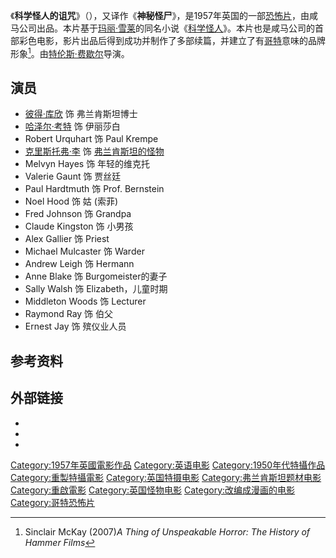 {{Infobox film|
  name = 科学怪人的诅咒|
  original_name  = {{lang|en|''The Curse of Frankenstein''}}|
  image = Curseoffrankenstein.jpg|
  caption =  |
  director = Terence Fisher |
  writer = Jimmy Sangster |
  starring = [[彼得·库欣|彼得·库欣]]<br>[[哈泽尔·考特|哈泽尔·考特]]<br>[[克里斯托弗·李|克里斯托弗·李]] |
  producer = Anthony Hinds<br>Max Rosenberg |
  studio   = 咸马公司|
  distributor = Warner Brothers |
  music = James Bernard|
  cinematography = Jack Asher B.S.C. |
  editing = James Needs |
  released = 1957.5.2 |
  runtime = 83分钟 |
  country = 英国 |
  language = 英语 |
  budget = £65,000.00 |
    }}
《'''科学怪人的诅咒'''》（{{lang-en|''The Curse of Frankenstein''}}），又译作《'''神秘怪尸'''》，是1957年英国的一部[[恐怖片|恐怖片]]，由咸马公司出品。本片基于[[玛丽·雪莱|玛丽·雪莱]]的同名小说《[[科学怪人|科学怪人]]》。本片也是咸马公司的首部彩色电影，影片出品后得到成功并制作了多部续篇，并建立了有[[哥特小说|哥特]]意味的品牌形象<ref>Sinclair McKay (2007)'' A Thing of Unspeakable Horror: The History of Hammer Films''</ref>。由[[特伦斯·费歇尔|特伦斯·费歇尔]]导演。 

==演员==
* [[彼得·库欣|彼得·库欣]] 饰 弗兰肯斯坦博士
* [[哈泽尔·考特|哈泽尔·考特]] 饰 伊丽莎白
* Robert Urquhart 饰 Paul Krempe
* [[克里斯托弗·李|克里斯托弗·李]] 饰 [[弗兰肯斯坦的怪物|弗兰肯斯坦的怪物]]
* Melvyn Hayes 饰 年轻的维克托
* Valerie Gaunt 饰 贾丝廷
* Paul Hardtmuth 饰 Prof. Bernstein
* Noel Hood 饰 姑 (索菲)
* Fred Johnson 饰 Grandpa
* Claude Kingston 饰 小男孩
* Alex Gallier 饰 Priest
* Michael Mulcaster 饰 Warder
* Andrew Leigh 饰 Hermann
* Anne Blake 饰 Burgomeister的妻子
* Sally Walsh 饰 Elizabeth，儿童时期
* Middleton Woods 饰 Lecturer
* Raymond Ray 饰 伯父
* Ernest Jay 饰 殡仪业人员

==参考资料==
{{reflist}}

==外部链接==
* {{IMDb title|0050280}}
* {{Amg movie|11806}}
* {{豆瓣|1305859}}

{{科学怪人}}
{{DEFAULTSORT:K}}
[[Category:1957年英國電影作品|Category:1957年英國電影作品]]
[[Category:英语电影|Category:英语电影]]
[[Category:1950年代特攝作品|Category:1950年代特攝作品]]
[[Category:重製特攝電影|Category:重製特攝電影]]
[[Category:英国特摄电影|Category:英国特摄电影]]
[[Category:弗兰肯斯坦题材电影|Category:弗兰肯斯坦题材电影]]
[[Category:重啟電影|Category:重啟電影]]
[[Category:英国怪物电影|Category:英国怪物电影]]
[[Category:改编成漫画的电影|Category:改编成漫画的电影]]
[[Category:哥特恐怖片|Category:哥特恐怖片]]